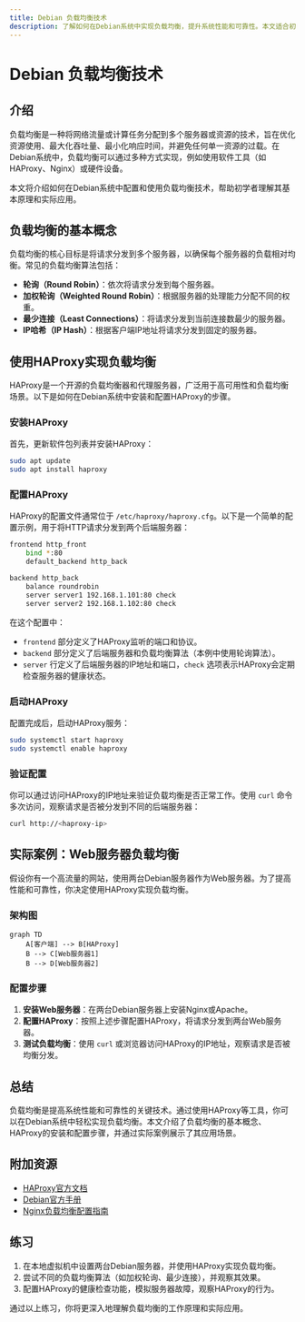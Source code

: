 ```yaml
---
title: Debian 负载均衡技术
description: 了解如何在Debian系统中实现负载均衡，提升系统性能和可靠性。本文适合初学者，涵盖基本概念、配置步骤和实际案例。
---
```


# Debian 负载均衡技术

## 介绍

负载均衡是一种将网络流量或计算任务分配到多个服务器或资源的技术，旨在优化资源使用、最大化吞吐量、最小化响应时间，并避免任何单一资源的过载。在Debian系统中，负载均衡可以通过多种方式实现，例如使用软件工具（如HAProxy、Nginx）或硬件设备。

本文将介绍如何在Debian系统中配置和使用负载均衡技术，帮助初学者理解其基本原理和实际应用。

## 负载均衡的基本概念

负载均衡的核心目标是将请求分发到多个服务器，以确保每个服务器的负载相对均衡。常见的负载均衡算法包括：

- **轮询（Round Robin）**：依次将请求分发到每个服务器。
- **加权轮询（Weighted Round Robin）**：根据服务器的处理能力分配不同的权重。
- **最少连接（Least Connections）**：将请求分发到当前连接数最少的服务器。
- **IP哈希（IP Hash）**：根据客户端IP地址将请求分发到固定的服务器。

## 使用HAProxy实现负载均衡

HAProxy是一个开源的负载均衡器和代理服务器，广泛用于高可用性和负载均衡场景。以下是如何在Debian系统中安装和配置HAProxy的步骤。

### 安装HAProxy

首先，更新软件包列表并安装HAProxy：

```bash
sudo apt update
sudo apt install haproxy
```

### 配置HAProxy

HAProxy的配置文件通常位于 `/etc/haproxy/haproxy.cfg`。以下是一个简单的配置示例，用于将HTTP请求分发到两个后端服务器：

```bash
frontend http_front
    bind *:80
    default_backend http_back

backend http_back
    balance roundrobin
    server server1 192.168.1.101:80 check
    server server2 192.168.1.102:80 check
```

在这个配置中：

- `frontend` 部分定义了HAProxy监听的端口和协议。
- `backend` 部分定义了后端服务器和负载均衡算法（本例中使用轮询算法）。
- `server` 行定义了后端服务器的IP地址和端口，`check` 选项表示HAProxy会定期检查服务器的健康状态。

### 启动HAProxy

配置完成后，启动HAProxy服务：

```bash
sudo systemctl start haproxy
sudo systemctl enable haproxy
```

### 验证配置

你可以通过访问HAProxy的IP地址来验证负载均衡是否正常工作。使用 `curl` 命令多次访问，观察请求是否被分发到不同的后端服务器：

```bash
curl http://<haproxy-ip>
```

## 实际案例：Web服务器负载均衡

假设你有一个高流量的网站，使用两台Debian服务器作为Web服务器。为了提高性能和可靠性，你决定使用HAProxy实现负载均衡。

### 架构图

```mermaid
graph TD
    A[客户端] --> B[HAProxy]
    B --> C[Web服务器1]
    B --> D[Web服务器2]
```

### 配置步骤

1. **安装Web服务器**：在两台Debian服务器上安装Nginx或Apache。
2. **配置HAProxy**：按照上述步骤配置HAProxy，将请求分发到两台Web服务器。
3. **测试负载均衡**：使用 `curl` 或浏览器访问HAProxy的IP地址，观察请求是否被均衡分发。

## 总结

负载均衡是提高系统性能和可靠性的关键技术。通过使用HAProxy等工具，你可以在Debian系统中轻松实现负载均衡。本文介绍了负载均衡的基本概念、HAProxy的安装和配置步骤，并通过实际案例展示了其应用场景。

## 附加资源

- [HAProxy官方文档](https://www.haproxy.org/)
- [Debian官方手册](https://www.debian.org/doc/)
- [Nginx负载均衡配置指南](https://nginx.org/en/docs/http/load_balancing.html)

## 练习

1. 在本地虚拟机中设置两台Debian服务器，并使用HAProxy实现负载均衡。
2. 尝试不同的负载均衡算法（如加权轮询、最少连接），并观察其效果。
3. 配置HAProxy的健康检查功能，模拟服务器故障，观察HAProxy的行为。

通过以上练习，你将更深入地理解负载均衡的工作原理和实际应用。